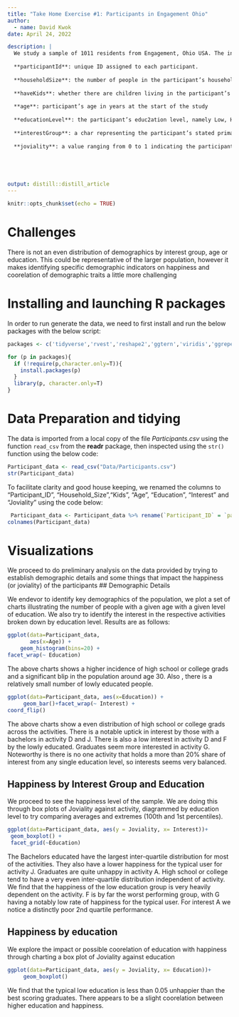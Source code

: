 ```yaml
---
title: "Take Home Exercise #1: Participants in Engagement Ohio"
author:
  - name: David Kwok
date: April 24, 2022

description: |
  We study a sample of 1011 residents from Engagement, Ohio USA. The information collected is as follows: 
  
  **participantId**: unique ID assigned to each participant.                 
  
  **householdSize**: the number of people in the participant’s household
  
  **haveKids**: whether there are children living in the participant’s household
  
  **age**: participant’s age in years at the start of the study
  
  **educationLevel**: the participant’s educ2ation level, namely Low, HighSchoolorCollege, Bachelors or Graduate
  
  **interestGroup**: a char representing the participant’s stated primary interest-A, B, C, D, E, F, G, H, I, J.
  
  **joviality**: a value ranging from 0 to 1 indicating the participant’s overall happiness level at the start of the study.





output: distill::distill_article
---
```


```r
knitr::opts_chunk$set(echo = TRUE)

```
#   Challenges
 
 There is not an even distribution of demographics by interest group, age or education. This could be representative of the larger population, however it makes identifying specific demographic indicators on happiness and coorelation of demographic traits a little more challenging
 
 
#    Installing and launching R packages
In order to run generate the data, we need to first install and run the below packages with the below script:

```r
packages <- c('tidyverse','rvest','reshape2','ggtern','viridis','ggrepel','CGPfunctions','ggpubr')

for (p in packages){
  if (!require(p,character.only=T)){
    install.packages(p)
  }
  library(p, character.only=T)
}
```


#   Data Preparation and tidying
The data is imported from a local copy of the file *Participants.csv* using the function `read_csv` from the **readr** package, then inspected using the `str()` function using the below code:

```r
Participant_data <- read_csv("Data/Participants.csv")
str(Participant_data)
```

To facilitate clarity and good house keeping, we renamed the columns to "Participant_ID", "Household_Size","Kids", "Age", "Education", "Interest" and "Joviality" using the code below:
 
```r
 Participant_data <- Participant_data %>% rename(`Participant_ID` = `participantId`,`Household_Size` = `householdSize`, `Kids` = `haveKids`,`Age`=`age`,`Education` =`educationLevel` , `Interest`= `interestGroup`, `Joviality`=`joviality`)
colnames(Participant_data)
```

#   Visualizations

We proceed to do preliminary analysis on the data provided by trying to establish demographic details and some things that impact the happiness (or joviality) of the participants
##    Demographic Details

We endevor to identify key demographics of the population, we plot a set of charts illustrating the number of people with a given age with a given level of education. We also try to identify the interest in the respective activities broken down by education level. Results are as follows:

```r
ggplot(data=Participant_data, 
       aes(x=Age)) +
    geom_histogram(bins=20) +
facet_wrap(~ Education)

```
The above charts shows a higher incidence of high school or college grads and a significant blip in the population around age 30. Also , there is a relatively small number of lowly educated people.

```r
ggplot(data=Participant_data, aes(x=Education)) + 
     geom_bar()+facet_wrap(~ Interest) +
coord_flip()
```
The above charts show a even distribution of high school or college grads across the activities. There is a notable uptick in interest by those with a bachelors in activity D and J. There is also a low interest in activity D and F by the lowly educated. Graduates seem more interested in activity G. 
Noteworthy is there is no one activity that holds a more than 20% share of interest from any single education level, so interests seems very balanced.

##    Happiness by Interest Group and Education
We proceed to see the happiness level of the sample. We are doing this through box plots of Joviality against activity, diagrammed by education level to try comparing averages and extremes (100th and 1st percentiles).

```r
ggplot(data=Participant_data, aes(y = Joviality, x= Interest))+ 
 geom_boxplot() +
 facet_grid(~Education)
```
The Bachelors educated have the largest inter-quartile distribution for most of the activities. They also have a lower happiness for the typical user for activity J.
Graduates are quite unhappy in activity A.
High school or college tend to have a very even inter-quartile distribution independent of activity.
We find that the happiness of the low education group is very heavily dependent on the activity. F is by far the worst performing group, with G having a notably low rate of happiness for the typical user. For interest A we notice a distinctly poor 2nd quartile performance.

##    Happiness by education

We explore the impact or possible coorelation of education with happiness through charting a box plot of Joviality against education

```r
ggplot(data=Participant_data, aes(y = Joviality, x= Education))+
     geom_boxplot()
```
We find that the typical low education is less than 0.05 unhappier than the best scoring graduates. There appears to be a slight coorelation between higher education and happiness.
